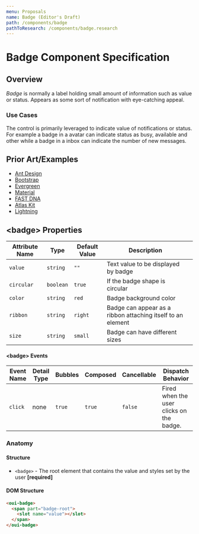 ```yaml
---
menu: Proposals
name: Badge (Editor's Draft)
path: /components/badge
pathToResearch: /components/badge.research
---
```



# Badge Component Specification

## Overview <a href="#overview" id="overview"></a>

_Badge_ is normally a label holding small amount of information such as value or status. Appears as some sort of notification with eye-catching appeal.

### Use Cases <a href="#use-cases" id="use-cases"></a>

The <badge /> control is primarily leveraged to indicate value of notifications or status. For example a badge in a avatar can indicate status as busy, available and other while a badge in a inbox can indicate the number of new messages.

## Prior Art/Examples <a href="#prior-art" id="prior-art"></a>

- [Ant Design](https://ant.design/components/badge/)
- [Bootstrap](https://getbootstrap.com/docs/4.3/components/badge/)
- [Evergreen](https://evergreen.segment.com/components/badge-and-pill/)
- [Material](https://material-ui.com/components/badges/#badge)
- [FAST DNA](https://explore.fast.design/components/fast-badge)
- [Atlas Kit](https://atlassian.design/components/badge/examples)
- [Lightning](https://www.lightningdesignsystem.com/components/badges/)

## &lt;badge&gt; Properties <a href="#badge-properties" id="badge-properties"></a>

| Attribute Name | Type      | Default Value | Description                                                 |     |
| -------------- | --------- | ------------- | ----------------------------------------------------------- | --- |
| `value`        | `string`  | `""`          | Text value to be displayed by badge                         |     |
| `circular`     | `boolean` | `true`        | If the badge shape is circular                              |     |
| `color`        | `string`  | `red`         | Badge background color                                      |     |
| `ribbon`       | `string`  | `right`       | Badge can appear as a ribbon attaching itself to an element |     |
| `size`         | `string`  | `small`       | Badge can have different sizes                              |     |

#### &lt;badge&gt; Events <a href="#badge-events" id="badge-events"></a>

| Event Name | Detail Type | Bubbles | Composed | Cancellable | Dispatch Behavior                        |
| ---------- | ----------- | ------- | -------- | ----------- | ---------------------------------------- |
| `click`    | none        | `true`  | `true`   | `false`     | Fired when the user clicks on the badge. |

### Anatomy <a class="link" href="#anatomy" id="anatomy"></a>

<BadgeAnatomy />

#### Structure <a class="link" href="#structure" id="structure"></a>

- `<badge>` - The root element that contains the value and styles set by the user **[required]**

#### DOM Structure

```html
<oui-badge>
  <span part="badge-root">
    <slot name="value"></slot>
  </span>
</oui-badge>
```
